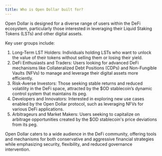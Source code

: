 ```yaml
---
title: Who is Open Dollar built for?
---
```


Open Dollar is designed for a diverse range of users within the DeFi ecosystem, particularly those interested in leveraging their Liquid Staking Tokens (LSTs) and other digital assets.

Key user groups include:

1. Long-Term LST Holders: Individuals holding LSTs who want to unlock the value of their tokens without selling them or losing their yield.
2. DeFi Enthusiasts and Traders: Users looking for advanced DeFi mechanisms like Collateralized Debt Positions (CDPs) and Non-Fungible Vaults (NFVs) to manage and leverage their digital assets more efficiently.
3. Risk-Averse Investors: Those seeking stable returns and reduced volatility in the DeFi space, attracted by the $OD stablecoin’s dynamic control system that maintains its peg.
4. Developers and Innovators: Interested in exploring new use cases enabled by the Open Dollar protocol, such as leveraging NFVs for various DeFi applications.
5. Arbitrageurs and Market Makers: Users seeking to capitalize on arbitrage opportunities created by the $OD stablecoin's price deviations from its peg.

Open Dollar caters to a wide audience in the DeFi community, offering tools and mechanisms for both conservative and aggressive financial strategies while emphasizing security, flexibility, and reduced governance intervention.
